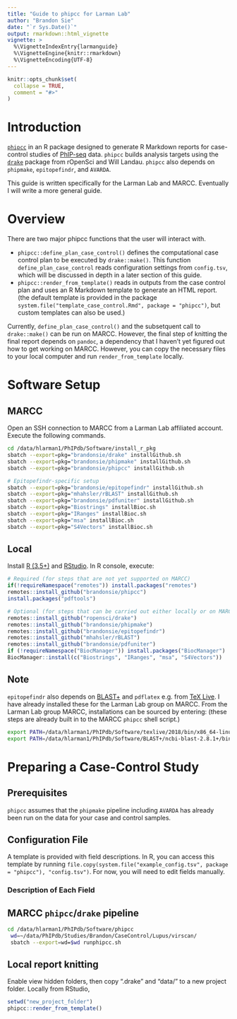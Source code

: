 ```yaml
---
title: "Guide to phipcc for Larman Lab"
author: "Brandon Sie"
date: "`r Sys.Date()`"
output: rmarkdown::html_vignette
vignette: >
  %\VignetteIndexEntry{larmanguide}
  %\VignetteEngine{knitr::rmarkdown}
  %\VignetteEncoding{UTF-8}
---
```


```r
knitr::opts_chunk$set(
  collapse = TRUE,
  comment = "#>"
)
```


# Introduction

[`phipcc`](https://github.com/brandonsie/phipcc) in an R package designed to generate R Markdown reports for case-control studies of [PhIP-seq](https://www.nature.com/articles/s41596-018-0025-6) data. `phipcc` builds analysis targets using the [`drake`](https://github.com/ropensci/drake) package from rOpenSci and Will Landau. `phipcc` also depends on `phipmake`, `epitopefindr`, and `AVARDA`.

This guide is written specifically for the Larman Lab and MARCC. Eventually I will write a more general guide.

# Overview

There are two major phipcc functions that the user will interact with.  

* `phipcc::define_plan_case_control()` defines the computational case control plan to be executed by `drake::make()`. This function `define_plan_case_control` reads configuration settings from `config.tsv`, which will be discussed in depth in a later section of this guide.  
* `phipcc::render_from_template()` reads in outputs from the case control plan and uses an R Markdown template to generate an HTML report. (the default template is provided in the package `system.file("template_case_control.Rmd", package = "phipcc")`, but custom templates can also be used.)  

Currently, `define_plan_case_control()` and the subsetquent call to `drake::make()` can be run on MARCC. However, the final step of knitting the final report depends on `pandoc`, a dependency that I haven't yet figured out how to get working on MARCC. However, you can copy the necessary files to your local computer and run `render_from_template` locally.

# Software Setup

## MARCC

Open an SSH connection to MARCC from a Larman Lab affiliated account. Execute the following commands.

```bash

cd /data/hlarman1/PhIPdb/Software/install_r_pkg
sbatch --export=pkg="brandonsie/drake" installGithub.sh
sbatch --export=pkg="brandonsie/phipmake" installGithub.sh
sbatch --export=pkg="brandonsie/phipcc" installGithub.sh

# Epitopefindr-specific setup
sbatch --export=pkg="brandonsie/epitopefindr" installGithub.sh
sbatch --export=pkg="mhahsler/rBLAST" installGithub.sh
sbatch --export=pkg="brandonsie/pdfuniter" installGithub.sh
sbatch --export=pkg="Biostrings" installBioc.sh
sbatch --export=pkg="IRanges" installBioc.sh
sbatch --export=pkg="msa" installBioc.sh
sbatch --export=pkg="S4Vectors" installBioc.sh

```

## Local

Install [R (3.5+)](https://www.r-project.org/) and [RStudio](https://www.rstudio.com/). 
In R console, execute:

```r

# Required (for steps that are not yet supported on MARCC)
if(!requireNamespace("remotes")) install.packages("remotes")
remotes::install_github("brandonsie/phipcc")
install.packages("pdftools")

# Optional (for steps that can be carried out either locally or on MARCC)
remotes::install_github("ropensci/drake")
remotes::install_github("brandonsie/phipmake")
remotes::install_github("brandonsie/epitopefindr")
remotes::install_github("mhahsler/rBLAST")
remotes::install_github("brandonsie/pdfuniter")
if (!requireNamespace("BiocManager")) install.packages("BiocManager")
BiocManager::install(c("Biostrings", "IRanges", "msa", "S4Vectors"))

```

## Note

`epitopefindr` also depends on [BLAST+](https://blast.ncbi.nlm.nih.gov/Blast.cgi?PAGE_TYPE=BlastDocs&DOC_TYPE=Download) and `pdflatex` e.g. from [TeX Live](https://www.tug.org/texlive/). I have already installed these for the Larman Lab group on MARCC. From the Larman Lab group MARCC, installations can be sourced by entering: (these steps are already built in to the MARCC `phipcc` shell script.)

```bash
export PATH=/data/hlarman1/PhIPdb/Software/texlive/2018/bin/x86_64-linux:"$PATH"
export PATH=/data/hlarman1/PhIPdb/Software/BLAST+/ncbi-blast-2.8.1+/bin:"$PATH"

```



# Preparing a Case-Control Study

## Prerequisites

`phipcc` assumes that the `phipmake` pipeline including `AVARDA` has already been run on the data for your case and control samples.

## Configuration File

A template is provided with field descriptions. In R, you can access this template by running `file.copy(system.file("example_config.tsv", package = "phipcc"), "config.tsv")`. For now, you will need to edit fields manually.

### Description of Each Field


## MARCC `phipcc`/`drake` pipeline

```bash

cd /data/hlarman1/PhIPdb/Software/phipcc
 wd=~/data/PhIPdb/Studies/Brandon/CaseControl/Lupus/virscan/
 sbatch --export=wd=$wd runphipcc.sh

```

## Local report knitting

Enable view hidden folders, then copy ".drake" and "data/" to a new project folder.
Locally from RStudio, 
```r

setwd("new_project_folder")
phipcc::render_from_template()

```

